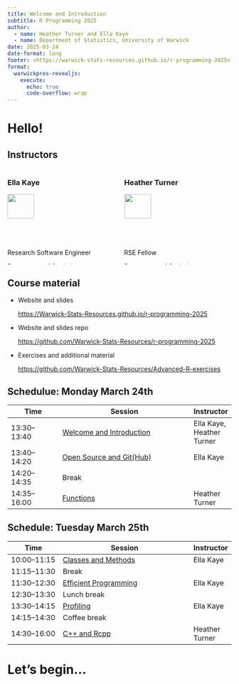 ```yaml
---
title: Welcome and Introduction
subtitle: R Programming 2025
author: 
  - name: Heather Turner and Ella Kaye
  - name: Department of Statistics, University of Warwick
date: 2025-03-24
date-format: long
footer: <https://warwick-stats-resources.github.io/r-programming-2025>
format: 
  warwickpres-revealjs:
    execute:
      echo: true
      code-overflow: wrap
---
```


# Hello! {.inverse .center-h}

## Instructors

:::: {.columns}

::: {.column width="50%"}
### Ella Kaye

![](images/ellakaye-profile-2023-square.jpeg){width=50%}

:::{.smaller80}
Research Software Engineer 

Department of Statistics

University of Warwick

<https://warwick.ac.uk/ellakaye>
:::
:::

::: {.column width="50%"}
### Heather Turner

![](images/heather_turner.jpg){width=50%}

:::{.smaller80}
RSE Fellow

Department of Statistics

University of Warwick

<https://warwick.ac.uk/heatherturner>
:::

:::

::::


## Course material

- Website and slides 
  
  <https://Warwick-Stats-Resources.github.io/r-programming-2025>
  
- Website and slides repo

  <https://github.com/Warwick-Stats-Resources/r-programming-2025>
  
- Exercises and additional material

  <https://github.com/Warwick-Stats-Resources/Advanced-R-exercises>
  
## Schedulue: Monday March 24th

:::{.smaller90}
| Time         | Session                           | Instructor |
|--------------|-----------------------------------| ----------|
| 13:30--13:40 | [Welcome and Introduction](content/01-welcome/index.qmd) | Ella Kaye, Heather Turner |
| 13:40--14:20 | [Open Source and Git(Hub)](content/02-github/index.qmd)   | Ella Kaye |
| 14:20--14:35 | Break                     | |
| 14:35--16:00 | [Functions](content/03-functions/index.qmd)  | Heather Turner |
:::

## Schedule: Tuesday March 25th

:::{.smaller90}
| Time         | Session                           | Instructor |
|--------------|-----------------------------------|-----------|
| 10:00--11:15 | [Classes and Methods](content/04-classes-methods/index.qmd)   | Ella Kaye |
| 11:15--11:30 | Break                      | |
| 11:30--12:30 | [Efficient Programming](content/05-efficient-programming/index.qmd) | Ella Kaye |
| 12:30--13:30 | Lunch break                             | |
| 13:30--14:15 | [Profiling](content/06-profiling/index.qmd)             | Ella Kaye |
| 14:15--14:30 | Coffee break                      | |
| 14:30--16:00 | [C++ and Rcpp](content/07-r-with-cpp/index.qmd)          | Heather Turner |
:::

# Let's begin... {.inverse .center-h}
